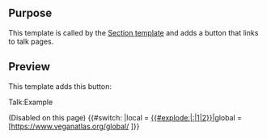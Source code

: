 <noinclude>
{{X/General/Partial|Section}}
== Purpose ==
This template is called by the [[Template:Section|Section template]] and adds a button that links to talk pages.

== Preview ==
This template adds this button:
<div class="btn btn-primary disabled mb-2" title="Talk:Example">Talk:Example</div>
(Disabled on this page)
</noinclude><includeonly>{{#switch: {{{source}}}|local = [[{{{pageTalk}}}|<span class="btn btn-primary" title="{{int:atlas-threads-startdiscussion-btn}}{{#explode:{{{pageTalk}}}|:|1|2}}">{{int:atlas-threads-startdiscussion-btn}}{{#explode:{{{pageTalk}}}|:|1|2}}</span>]]|global = [https://www.veganatlas.org/global/{{{pageTalk}}} <span class="btn btn-primary" title="{{{text}}}">{{{text}}}</span>]}}</includeonly>